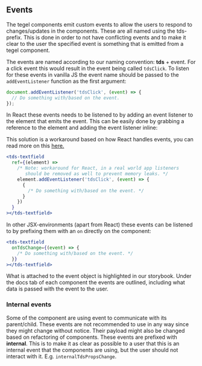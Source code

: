 
<Meta title="Intro/Events" />

## Events

The tegel components emit custom events to allow the users to respond to changes/updates in the components. These are all named using the
tds-prefix. This is done in order to not have conflicting events and to make it clear to the user the specified event is something that is emitted
from a tegel component.

The events are named according to our naming convention: **tds** + event.
For a click event this would result in the event being called `tdsClick`. To listen for these events in vanilla JS the event name
should be passed to the `addEventListener` function as the first argument:

```javascript
document.addEventListener('tdsClick', (event) => {
  // Do something with/based on the event.
});
```

In React these events needs to be listened to by adding an event listener to the element that emits the event. This can be easily done by
grabbing a reference to the element and adding the event listener inline:

This solution is a workaround based on how React handles events, you can read more on this [here.](https://reactjs.org/docs/events.html)

```jsx
<tds-textfield
  ref={(element) =>
    /* Note: workaround for React, in a real world app listeners 
       should be removed as well to prevent memory leaks. */
    element.addEventListener('tdsClick', (event) => {
      {
        /* Do something with/based on the event. */
      }
    })
  }
></tds-textfield>
```

In other JSX-environments (apart from React) these events can be listened to by prefixing them with an `on` directly on the component:

```jsx
<tds-textfield
  onTdsChange={(event) => {
    /* Do something with/based on the event. */
  }}
></tds-textfield>
```

What is attached to the event object is highlighted in our storybook. Under the docs tab of each component the events are outlined,
including what data is passed with the event to the user.

### Internal events

Some of the component are using event to communicate with its parent/child. These events are not recommended to use in any way since
they might change without notice. Their payload might also be changed based on refactoring of components. These events are prefixed
with **internal**. This is to make it as clear as possible to a user that this is an internal event that the components are using,
but the user should not interact with it. E.g. `internalTdsPropsChange`.
